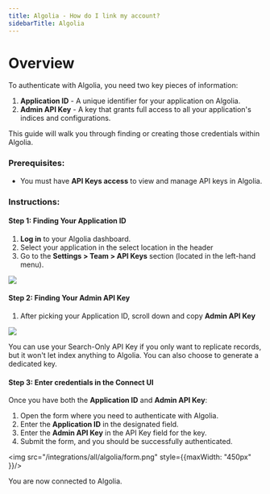 ```yaml
---
title: Algolia - How do I link my account?
sidebarTitle: Algolia
---
```



# Overview

To authenticate with Algolia, you need two key pieces of information:
1. **Application ID** - A unique identifier for your application on Algolia.
2. **Admin API Key** - A key that grants full access to all your application's indices and configurations.

This guide will walk you through finding or creating those credentials within Algolia.

### Prerequisites:

- You must have **API Keys access** to view and manage API keys in Algolia.

### Instructions:

#### Step 1: Finding Your Application ID
1. **Log in** to your Algolia dashboard.
2. Select your application in the select location in the header
3. Go to the **Settings > Team > API Keys** section (located in the left-hand menu).

<img src="/integrations/all/algolia/app_id.png" />


#### Step 2: Finding Your Admin API Key

1. After picking your Application ID, scroll down and copy **Admin API Key**

<img src="/integrations/all/algolia/api_key.png" />

<Tip>You can use your Search-Only API Key if you only want to replicate records, but it won't let index anything to Algolia. You can also choose to generate a dedicated key.</Tip>

#### Step 3: Enter credentials in the Connect UI

Once you have both the **Application ID** and **Admin API Key**:
1. Open the form where you need to authenticate with Algolia.
2. Enter the **Application ID** in the designated field.
3. Enter the **Admin API Key** in the API Key field for the key.
4. Submit the form, and you should be successfully authenticated.


<img src="/integrations/all/algolia/form.png" style={{maxWidth: "450px" }}/>

You are now connected to Algolia.

